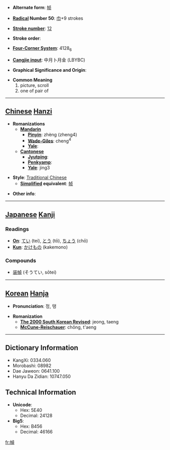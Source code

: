 * '''Alternate form''': [[帧]]

* '''[[Wiktionary:Chinese radical index| Radical]] Number 50''': [[Wiktionary:Chinese radical index 巾|巾]]+9 strokes

* '''[[Wiktionary:Chinese total strokes index|Stroke number]]''': [[Wiktionary:Chinese total strokes index 12|12]]

* '''Stroke order''': 

* '''[[Wiktionary:Chinese four corner index|Four-Corner System]]''': 4128<sub>6</sub>

* '''[[Wiktionary:Chinese Cangjie index|Cangjie input]]''': 中月卜月金 (LBYBC)

* '''Graphical Significance and Origin''': 

* '''Common Meaning'''
*#picture, scroll
*# one of pair of


----

== [[Chinese]] [[Hanzi]] ==

* '''Romanizations'''
** '''[[Mandarin]]'''
*** '''[[Pinyin]]''': zhèng (zheng4)
*** '''[[Wade-Giles]]''': cheng<sup>4</sup>
*** '''[[Yale]]''': 
** '''[[Cantonese]]'''
*** '''[[Jyutping]]''':
*** '''[[Penkyamp]]''': 
*** '''[[Yale]]''': jing3

* '''Style''': [[Traditional Chinese]] 
** '''[[Simplified Chinese|Simplified]] equivalent''': [[帧]]

* '''Other info''': 

----

== [[Japanese]] [[Kanji]] ==

===Readings===
* '''[[On]]''': [[てい]] (tei), [[とう]] (tō), [[ちょう]] (chō)
* '''[[Kun]]''': [[かけもの]] (kakemono)
===Compounds===
*[[装幀]] (そうてい, sōtei)
----

== [[Korean]] [[Hanja]] ==

* '''Pronunciation''': 정, 탱

* '''Romanization'''
** '''[[The 2000 South Korean Revised Romanization|The 2000 South Korean Revised]]''': jeong, taeng
** '''[[McCune-Reischauer]]''': chŏng, t'aeng

----

== Dictionary Information ==

* KangXi: 0334.060
* Morobashi: 08982
* Dae Jaweon: 0641.100
* Hanyu Da Zidian: 10747.050

== Technical Information ==

* '''Unicode''':
** Hex: 5E40
** Decimal: 24128
* '''Big5''':
** Hex: B456
** Decimal: 46166

[[fr:幀]]